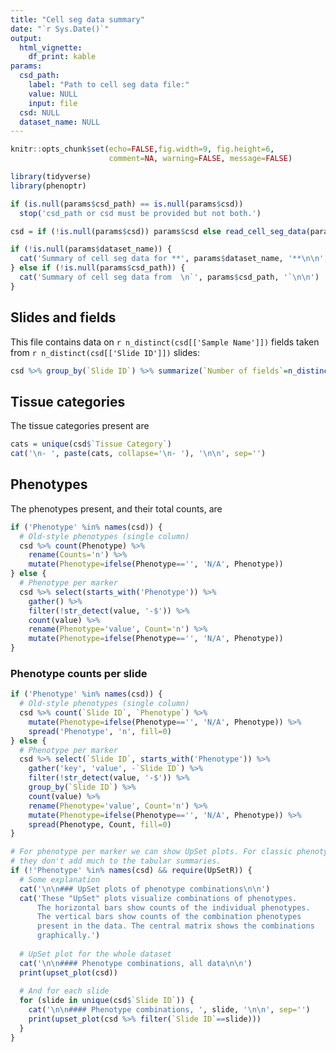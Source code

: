 ```yaml
---
title: "Cell seg data summary"
date: "`r Sys.Date()`"
output: 
  html_vignette:
    df_print: kable
params:
  csd_path: 
    label: "Path to cell seg data file:"
    value: NULL
    input: file
  csd: NULL
  dataset_name: NULL
---
```


```r
knitr::opts_chunk$set(echo=FALSE,fig.width=9, fig.height=6, 
                      comment=NA, warning=FALSE, message=FALSE)

library(tidyverse)
library(phenoptr)
```

<style type="text/css">
table {
    width: auto !important;
    max-width: 100%;
    margin-bottom: 20px;
    margin-left: 0px;
}
</style>

```r
if (is.null(params$csd_path) == is.null(params$csd))
  stop('csd_path or csd must be provided but not both.')

csd = if (!is.null(params$csd)) params$csd else read_cell_seg_data(params$csd_path)
```

```r
if (!is.null(params$dataset_name)) {
  cat('Summary of cell seg data for **', params$dataset_name, '**\n\n', sep='')
} else if (!is.null(params$csd_path)) {
  cat('Summary of cell seg data from  \n`', params$csd_path, '`\n\n')
}
```


## Slides and fields

This file contains data on `r n_distinct(csd[['Sample Name']])` fields 
taken from `r n_distinct(csd[['Slide ID']])` slides:

```r
csd %>% group_by(`Slide ID`) %>% summarize(`Number of fields`=n_distinct(`Sample Name`))
```

## Tissue categories

The tissue categories present are

```r
cats = unique(csd$`Tissue Category`)
cat('\n- ', paste(cats, collapse='\n- '), '\n\n', sep='')
```

## Phenotypes

The phenotypes present, and their total counts, are

```r
if ('Phenotype' %in% names(csd)) {
  # Old-style phenotypes (single column)
  csd %>% count(Phenotype) %>% 
    rename(Counts='n') %>% 
    mutate(Phenotype=ifelse(Phenotype=='', 'N/A', Phenotype))
} else {
  # Phenotype per marker
  csd %>% select(starts_with('Phenotype')) %>% 
    gather() %>% 
    filter(!str_detect(value, '-$')) %>% 
    count(value) %>% 
    rename(Phenotype='value', Count='n') %>% 
    mutate(Phenotype=ifelse(Phenotype=='', 'N/A', Phenotype))
}
```

### Phenotype counts per slide

```r
if ('Phenotype' %in% names(csd)) {
  # Old-style phenotypes (single column)
  csd %>% count(`Slide ID`, `Phenotype`) %>% 
    mutate(Phenotype=ifelse(Phenotype=='', 'N/A', Phenotype)) %>% 
    spread('Phenotype', 'n', fill=0)
} else {
  # Phenotype per marker
  csd %>% select(`Slide ID`, starts_with('Phenotype')) %>% 
    gather('key', 'value', -`Slide ID`) %>% 
    filter(!str_detect(value, '-$')) %>% 
    group_by(`Slide ID`) %>% 
    count(value) %>% 
    rename(Phenotype='value', Count='n') %>%
    mutate(Phenotype=ifelse(Phenotype=='', 'N/A', Phenotype)) %>% 
    spread(Phenotype, Count, fill=0)
}
```

```r
# For phenotype per marker we can show UpSet plots. For classic phenotyping
# they don't add much to the tabular summaries.
if (!'Phenotype' %in% names(csd) && require(UpSetR)) {
  # Some explanation
  cat('\n\n### UpSet plots of phenotype combinations\n\n')
  cat('These "UpSet" plots visualize combinations of phenotypes.
      The horizontal bars show counts of the individual phenotypes.
      The vertical bars show counts of the combination phenotypes
      present in the data. The central matrix shows the combinations
      graphically.')
  
  # UpSet plot for the whole dataset
  cat('\n\n#### Phenotype combinations, all data\n\n')
  print(upset_plot(csd))
  
  # And for each slide
  for (slide in unique(csd$`Slide ID`)) {
    cat('\n\n#### Phenotype combinations, ', slide, '\n\n', sep='')
    print(upset_plot(csd %>% filter(`Slide ID`==slide)))
  }
}
```

